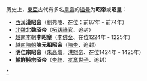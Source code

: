 历史上，[[東亞|東亞]]古代有多名[[皇帝|皇帝]]的[[谥号|谥号]]为'''昭帝'''或'''昭皇'''：

* [[西漢|西漢]]'''[[漢昭帝|漢昭帝]]'''（劉弗陵、在位：前87年 - 前74年）
* [[北魏|北魏]]'''北魏昭帝'''（[[拓跋祿官|拓跋祿官]]、追封）
* [[越南李朝|越南李朝]]'''李昭皇'''（[[李佛金|李佛金]]、在位1224年 - 1225年）
* [[越南陳朝|越南陳朝]]'''陳元祖昭帝'''（[[陳李|陳李]]、追封）
* '''[[明|明]]仁宗昭帝'''（[[朱高熾|朱高熾]]，[[洪熙帝|洪熙帝]]、在位1424年 - 1425年）
* '''[[朝鮮純宗|朝鮮純宗]]昭帝'''（[[李緈|李緈]]、[[孝章世子|孝章世子]]、追封）

{{disambig}}

[[Category:諡昭|*]]